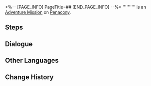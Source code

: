 <%-- [PAGE_INFO]
PageTitle=##
[END_PAGE_INFO] --%>
{{Stub|Dialogue.}}
{{Mission Infobox
|id            = 8020303
|title         = 
|image         = <!--Mission .png-->
|type          = Adventure
|event_name    = 
|chapter       = 
|requirements  = [[Adventure Mission]] ''[[Dreamjolt TV]]'' completed
|summary       = <!--official mission summary from Fate's Atlas-->
|characters    = Host of Inferno's Kitchen; Trailblazer
|startLocation = [[Penacony]] - [[Golden Hour]]
|world         = Penacony
|area          = Golden Hour
|prev          = Dreamjolt TV
|next          = 
|exp           = 
|credits       = 
|stellarJade   = 
|other         = 
}}
'''''''''' is an [[Adventure Mission]] on [[Penacony]].

==Steps==


<!--
==Gameplay Notes==

--><!--
==Trial Character==

-->
==Dialogue==
{{Stub Dialogue}}
{{Dialogue Start}}
:{{tx}}
{{Dialogue End}}

==Other Languages==
{{Other Languages
|en   = 
|zhs  = 
|zht  = 
|ja   = 
|ko   = 
|es   = 
|fr   = 
|ru   = 
|th   = 
|vi   = 
|de   = 
|id   = 
|pt   = 
}}

==Change History==
{{Change History|2.0}}

